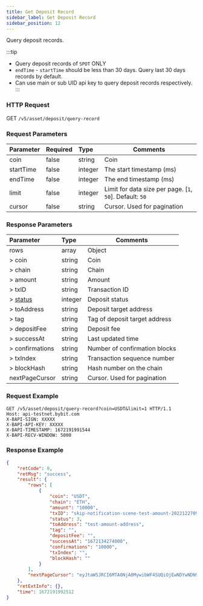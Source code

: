 ```yaml
---
title: Get Deposit Record
sidebar_label: Get Deposit Record
sidebar_position: 12
---
```



Query deposit records.

:::tip
* Query deposit records of `SPOT` ONLY
* `endTime` - `startTime` should be less than 30 days. Query last 30 days records by default.
* Can use main or sub UID api key to query deposit records respectively.
:::

### HTTP Request
GET `/v5/asset/deposit/query-record`

### Request Parameters
| Parameter | Required | Type | Comments|
|:----- |:-------|:-----|------ |
|coin |false |string |Coin |
|startTime |false |integer |The start timestamp (ms) |
|endTime |false |integer |The end timestamp (ms) |
|limit |false |integer |Limit for data size per page. [`1`, `50`]. Default: `50`|
|cursor |false |string |Cursor. Used for pagination|

### Response Parameters
| Parameter | Type | Comments|
|:----- |:-----|----- |
|rows |array|Object |
|> coin |string |Coin |
|> chain |string|Chain |
|> amount |string|Amount |
|> txID |string|Transaction ID |
|> [status](../enum#depositstatus) |integer|Deposit status |
|> toAddress |string|Deposit target address |
|> tag |string|Tag of deposit target address |
|> depositFee |string|Deposit fee |
|> successAt |string|Last updated time |
|> confirmations |string|Number of confirmation blocks |
|> txIndex |string|Transaction sequence number |
|> blockHash |string|Hash number on the chain |
|nextPageCursor |string |Cursor. Used for pagination|

### Request Example

```http
GET /v5/asset/deposit/query-record?coin=USDT&limit=1 HTTP/1.1
Host: api-testnet.bybit.com
X-BAPI-SIGN: XXXXX
X-BAPI-API-KEY: XXXXX
X-BAPI-TIMESTAMP: 1672191991544
X-BAPI-RECV-WINDOW: 5000
```

### Response Example

```json
{
    "retCode": 0,
    "retMsg": "success",
    "result": {
        "rows": [
            {
                "coin": "USDT",
                "chain": "ETH",
                "amount": "10000",
                "txID": "skip-notification-scene-test-amount-202212270944-533285-USDT",
                "status": 3,
                "toAddress": "test-amount-address",
                "tag": "",
                "depositFee": "",
                "successAt": "1672134274000",
                "confirmations": "10000",
                "txIndex": "",
                "blockHash": ""
            }
        ],
        "nextPageCursor": "eyJtaW5JRCI6MTA0NjA0MywibWF4SUQiOjEwNDYwNDN9"
    },
    "retExtInfo": {},
    "time": 1672191992512
}
```